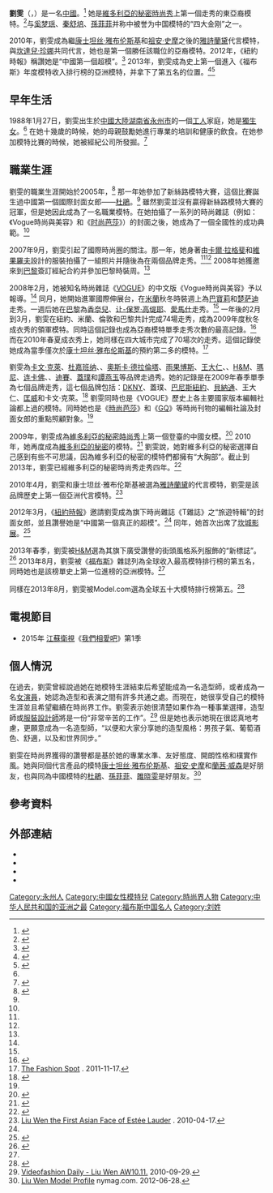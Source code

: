 {{noteTA
|G1=Show
|G2=TV
|T=zh-tw:劉雯 (模特兒);zh-cn:刘雯 (模特);zh-hk:劉雯 (模特兒);
}}
{{Otheruses|刘雯|subject=中国模特|other=其他以刘雯为姓名的人物}}
{{藝人
| 姓名 = 劉雯
| 類型 = 模特兒
| 圖片 = Liu Wen Milan Fashion Week Autumn Winter 2019.jpg
| 圖片尺寸 = 250px
| 補正 = 
| 圖片替代 = 
| 圖片簡介 = 劉雯於[[巴黎時裝週|巴黎時裝週]]，攝於2019年3月
| 本名 = 
| 外文名 = 
| 外文 = 
| 羅馬拼音 = Liu Wen
| 英文名 = 
| 暱稱 = 
| 其他藝名 = 
| 國籍 = {{PRC}}
| 永久居留權 = 
| 民族 = [[汉族|汉族]]
| 籍貫 = 
| 出生日期 = {{birth date and age|1988|01|27}}<ref name=Look>{{cite web|url=http://nymag.com/fashion/look/2009/spring/models/index1.html|title=The new faces of Spring 2009|work=New York Magazine|accessdate=2009-06-30|archive-date=2013-09-05|archive-url=https://web.archive.org/web/20130905162431/http://nymag.com/fashion/look/2009/spring/models/index1.html|dead-url=no}}</ref>
| 出生地點 = {{CHN-1949}}[[湖南省|湖南省]][[永州市|永州市]]<ref name=fmd>{{cite web|url=http://www.fashionmodeldirectory.com/models/Liu_Wen|title=Liu Wen's entry in the FMD Database|work=Fashion Model Directory|accessdate=2009-06-30|archive-date=2015-12-21|archive-url=https://web.archive.org/web/20151221140256/http://www.fashionmodeldirectory.com/models/liu_wen/|dead-url=no}}</ref>
| 逝世日期 = 
| 逝世地點 = 
| 居住地 = {{CHN}}[[北京市|北京市]]
| 職業 = {{le|時裝模特|fashion model}}
| 語言 = [[汉语|汉语]]（[[普通话|普通话]]）、[[英语|英语]]
| 教育程度 = 
| 母校 = 
| 宗教信仰 = 
| 配偶 = 
| 兒女 = 
| 父母 = 
| 親屬 = 
| 出道地點 = 
| 出道日期 = 
| 出道作 = 
| 代表作 = 
| 活躍年代 = 2005年－至今
| 經紀公司 = {{Link-en|瑪麗蓮事務所|Marilyn Agency}}<small>（[[紐約|紐約]]及[[巴黎|巴黎]]事務）</small><br />{{Link-en|D經紀事務所|D'management Group}}<small>（[[米蘭|米蘭]]事務）</small>
| 簽名 = 
| 簽名大小 = 
| 簽名替代 = 
| 網站 = 
| 相關團體 = 
| module = {{Infobox model details
 | 血型 = 
 | 身高 = {{height|ft=5|in=10.5}}<ref name=fmd/>
 | 體重 = {{Weight|kg=52}}<ref name=fmd/>
 | 髮色 = 黑色<ref name=fmd/>
 | 瞳色 = 褐色<ref name=fmd/>
 | 三圍 = 80-59.5-87.5<small>（歐制）</small><br />31.5-23.5-34.5<small>（美制）</small>
 | 腿長 = 
 | 女裝尺碼 = 2號<small>（美制）</small><br />32碼<small>（歐制）</small>
 | 鞋碼 = 8號<small>（美制）</small><br />39碼<small>（歐制）</small>
}}
| IMDb = 3891625
| 獎項 = 
}}

'''劉雯'''（{{lang-en|'''Liu Wen'''}}，{{bd|1988年|1月27日||}}）是一名[[中國|中國]]{{le|時裝模特|fashion model}}。<ref>{{cite web|title=The 10 best dressed|url=http://www.matchesfashion.com/womens/the-style-report/top-10-dressed|publisher=Matches Fashion|access-date=2013-08-22|archive-url=https://web.archive.org/web/20130609075214/http://www.matchesfashion.com/womens/the-style-report/top-10-dressed|archive-date=2013-06-09|dead-url=yes}}</ref> 她是[[維多利亞的秘密時尚秀|維多利亞的秘密時尚秀]]上第一個走秀的東亞裔模特。<ref name="first ever Chinese model to walk for the Victoria’s Secret show">{{cite web | url=http://www.fashionmodeldirectory.com/news/models/the-milliondollar-babes.htm | title=The million-dollar babes | publisher=Fashion Model Directory News | date=2013-08-20 | accessdate=2013-08-21 | author=Mirbach, Iva | archive-date=2015-07-23 | archive-url=https://web.archive.org/web/20150723175706/http://www.fashionmodeldirectory.com/news/models/the-milliondollar-babes.htm | dead-url=no }}</ref>与[[奚梦瑶|奚梦瑶]]、[[秦舒培|秦舒培]]、[[孫菲菲_(模特兒)|孫菲菲]]并称中被誉为中国模特的“四大金刚”之一。

2010年，劉雯成為繼[[康士坦丝·雅布伦斯基|康士坦丝·雅布伦斯基]]和[[祖安·史摩|祖安·史摩]]之後的[[雅詩蘭黛|雅詩蘭黛]]代言模特，與[[坎達兒·珍娜|坎達兒·珍娜]]共同代言，她也是第一個勝任該職位的亞裔模特。2012年，《紐約時報》稱讚她是“中國第一個超模”。<ref name="NYT">{{Citation|url=http://www.nytimes.com/2012/03/18/t-magazine/liu-wen-visits-china.html|title=The Liu Wen Express|newspaper=New York Times Style Magazine|date=2012-03-15|accessdate=2013-08-22|archive-date=2013-11-13|archive-url=https://web.archive.org/web/20131113235748/http://www.nytimes.com/2012/03/18/t-magazine/liu-wen-visits-china.html|dead-url=no}}</ref> 2013年，劉雯成為史上第一個進入《福布斯》年度模特收入排行榜的亞洲模特，并拿下了第五名的位置。<ref>{{cite web|url=http://www.thedailybeast.com/galleries/2013/08/20/the-highest-paid-models-gisele-bundchen-miranda-kerr-and-more-photos.html#a852544e-a4aa-48f8-8240-163111ab9d19|title=THE HIGHEST PAID MODELS: GISELE BÜNDCHEN, MIRANDA KERR, AND MORE (PHOTOS)|publisher=The Daily Beast|accessdate=2013-08-22|archive-date=2015-07-24|archive-url=https://web.archive.org/web/20150724210849/http://www.thedailybeast.com/galleries/2013/08/20/the-highest-paid-models-gisele-bundchen-miranda-kerr-and-more-photos.html#a852544e-a4aa-48f8-8240-163111ab9d19|dead-url=no}}</ref><ref name=Forbes>{{Citation|url=http://www.forbes.com/pictures/eimi45mdj/no-5-liu-wen/|title=The World's Highest-Paid Models Of 2013|newspaper=福布斯|date=2013-08-19|accessdate=2013-08-22|archive-date=2013-08-21|archive-url=https://web.archive.org/web/20130821204952/http://www.forbes.com/pictures/eimi45mdj/no-5-liu-wen/|dead-url=no}}</ref>

== 早年生活 ==
1988年1月27日，劉雯出生於[[中國大陸|中國大陸]][[湖南省|湖南省]][[永州市|永州市]]的一個[[工人階級|工人]]家庭，她是[[獨生女|獨生女]]。<ref name=fmd/> 在她十幾歲的時候，她的母親鼓勵她進行專業的培訓和健康的飲食。在她参加模特比賽的時候，她被經紀公司所發掘。<ref name=askmen>{{cite web|title=Askmen.com profile|url=http://www.askmen.com/celebs/women/model/liu-wen/|deadurl=yes|archiveurl=https://web.archive.org/web/20101205054754/http://www.askmen.com/celebs/women/model/liu-wen/|archivedate=2010-12-05|accessdate=2013-08-23}}</ref>

== 職業生涯 ==
劉雯的職業生涯開始於2005年，<ref name=nymag>{{cite web |url=http://www.nymag.com/fashion/models/lwen/liuwen |title=Liu Wen in NY Magazine's Model Manual |work=New York Magazine |accessdate=2009-06-30 |archive-url=https://web.archive.org/web/20101219081446/http://nymag.com/fashion/models/lwen/liuwen/ |archive-date=2010-12-19 |dead-url=yes }}</ref> 那一年她參加了新絲路模特大賽，這個比賽誕生過中國第一個國際封面女郎——[[杜鵑_(模特兒)|杜鵑]]。<ref name=fmd/> 雖然劉雯並沒有贏得新絲路模特大賽的冠軍，但是她因此成為了一名職業模特。在她拍攝了一系列的時尚雜誌（例如：《Vogue時尚與美容》和《[[时尚芭莎|时尚芭莎]]》）的封面之後，她成為了一個全國性的成功典範。<ref name=nymag/>

2007年9月，劉雯引起了國際時尚圈的關注。那一年，她身著由[[卡爾·拉格斐|卡爾·拉格斐]]和[[維果羅夫|維果羅夫]]設計的服裝拍攝了一組照片并隨後為在兩個品牌走秀。<ref name=Look/><ref name=nymag/> 2008年她獲邀來到[[巴黎|巴黎]]簽訂經紀合約并參加巴黎時裝周。<ref name=nymag/>

2008年2月，她被知名時尚雜誌《[[时尚_(杂志)|VOGUE]]》的中文版《Vogue時尚與美容》予以報導。<ref name=nymag/> 同月，她開始進軍國際伸展台，在[[米蘭|米蘭]]秋冬時裝週上為[[巴寶莉|巴寶莉]]和[[楚萨迪|楚萨迪]]走秀。一週后她在[[巴黎|巴黎]]為[[香奈兒|香奈兒]]、[[让-保罗·高缇耶|让-保罗·高缇耶]]、[[愛馬仕|愛馬仕]]走秀。<ref name=fmd/> 一年後的2月到3月，劉雯在紐約、米蘭、倫敦和巴黎共計完成74場走秀，成為2009年度秋冬成衣秀的領軍模特。同時這個記錄也成為亞裔模特單季走秀次數的最高記錄。<ref>{{Cite web |url=http://forums.soompi.com/discussion/282040/liu-wen-top-runway-model-of-fall-2009 |title=Soompi |accessdate=2013-08-23 |archive-date=2013-11-01 |archive-url=https://web.archive.org/web/20131101044736/http://forums.soompi.com/discussion/282040/liu-wen-top-runway-model-of-fall-2009 |dead-url=no }}</ref> 而在2010年春夏成衣秀上，她同樣在四大城市完成了70場次的走秀。這個記錄使她成為當季僅次於[[康士坦丝·雅布伦斯基|康士坦丝·雅布伦斯基]]的預約第二多的模特。<ref>[http://forums.thefashionspot.com/showpost.php?p=6280749&postcount=52 The Fashion Spot] {{Wayback|url=http://forums.thefashionspot.com/showpost.php?p=6280749&postcount=52 |date=20130906024935 }}. 2011-11-17.</ref>

劉雯為[[卡文·克萊|卡文·克萊]]、[[杜嘉班纳|杜嘉班纳]]、{{Link-en|羅伯特·卡沃利|Roberto Cavalli}}、[[奧斯卡·德拉倫塔|奧斯卡·德拉倫塔]]、[[雨果博斯|雨果博斯]]、[[王大仁|王大仁]]、{{Link-en|Rag & Bone|Rag & Bone}}、[[H&M|H&M]]、[[瑪尼|瑪尼]]、[[连卡佛|连卡佛]]、{{Link-en|波道夫·古德曼|Bergdorf Goodman}}、[[迪賽|迪賽]]、[[蓋璞|蓋璞]]和[[譚燕玉|譚燕玉]]等品牌走過秀。她的記錄是在2009年春季單季為七個品牌走秀，這七個品牌包括：[[DKNY|DKNY]]、蓋璞、[[巴尼斯紐約|巴尼斯紐約]]、[[貝納通|貝納通]]、王大仁、[[匡威|匡威]]和卡文·克萊。<ref name=models.com>{{cite web|url=http://www.models.com/models/liu-wen|title=Liu Wen at ''Models.com''|work=models.com|accessdate=2009-06-30|archive-date=2009-07-08|archive-url=https://web.archive.org/web/20090708150404/http://models.com/models/liu-wen|dead-url=no}}</ref> 劉雯同時也是《VOGUE》歷史上各主要國家版本編輯社論都上過的模特。同時她也是《[[時尚芭莎|時尚芭莎]]》和《[[GQ|GQ]]》等時尚刊物的編輯社論及封面女郎的重點照顧對象。<ref name=models.com/>

2009年，劉雯成為[[維多利亞的秘密時尚秀|維多利亞的秘密時尚秀]]上第一個登臺的中國女模。<ref name="first ever Chinese model to walk for the Victoria’s Secret show">{{cite web | url=http://www.fashionmodeldirectory.com/news/models/the-milliondollar-babes.htm | title=The million-dollar babes | publisher=Fashion Model Directory News | date=2013-08-20 | accessdate=2013-08-21 | author=Mirbach, Iva}}</ref> 2010年，她再度成為[[維多利亞的秘密|維多利亞的秘密]]的模特。<ref>{{Citation |url=http://nymag.com/daily/fashion/2009/11/liu_wen_is_the_first_asian_mod.html |title=Liu Wen Is the First Asian Model Confirmed for the Victoria’s Secret Fashion Show |newspaper=New York Magazine |date=2009-11-12 |accessdate=2013-08-24 |archive-date=2012-06-15 |archive-url=https://web.archive.org/web/20120615104723/http://nymag.com/daily/fashion/2009/11/liu_wen_is_the_first_asian_mod.html |dead-url=no }}</ref> 劉雯說，她對維多利亞的秘密選擇自己感到有些不可思議，因為維多利亞的秘密的模特們都擁有“大胸部”。截止到2013年，劉雯已經維多利亞的秘密時尚秀走秀四年。<ref>{{Citation |url=http://news.instyle.com/2012/11/08/victorias-secret-fashion-show-2012-liu-wen/ |title=Victoria’s Secret Fashion Show: Liu Wen’s Tattoos Took Six Hours to Prep |newspaper=InStyle |date=2012-11-08 |accessdate=2013-08-24 |archive-date=2013-11-01 |archive-url=https://web.archive.org/web/20131101095750/http://news.instyle.com/2012/11/08/victorias-secret-fashion-show-2012-liu-wen/ |dead-url=no }}</ref>

2010年4月，劉雯和康士坦丝·雅布伦斯基被選為[[雅詩蘭黛|雅詩蘭黛]]的代言模特，劉雯是該品牌歷史上第一個亞洲代言模特。<ref>[http://nymag.com/daily/fashion/2010/04/estee_lauder_signs_liu_wen_and.html Liu Wen the First Asian Face of Estée Lauder] {{Wayback|url=http://nymag.com/daily/fashion/2010/04/estee_lauder_signs_liu_wen_and.html |date=20120615175304 }}. 2010-04-17.</ref>

2012年3月，《[[紐約時報|紐約時報]]》邀請劉雯成為旗下時尚雜誌《T雜誌》之“旅遊特輯”的封面女郎，並且讚譽她是“中國第一個真正的超模”。<ref name="NYT" /> 同年，她首次出席了[[坎城影展|坎城影展]]。<ref>{{Citation|url=http://news.instyle.com/2012/11/08/victorias-secret-fashion-show-2012-liu-wen/|title=Victoria’s Secret Fashion Show: Liu Wen’s Tattoos Took Six Hours to Prep|newspaper=InStyle|date=2012-11-08|accessdate=2013-08-24|archive-date=2013-11-01|archive-url=https://web.archive.org/web/20131101095750/http://news.instyle.com/2012/11/08/victorias-secret-fashion-show-2012-liu-wen/|dead-url=no}}</ref>

2013年春季，劉雯被[[H&M|H&M]]選為其旗下廣受讚譽的街頭風格系列服飾的“新標誌”。<ref>{{Citation|url=http://www.vogue.co.uk/news/2013/03/22/hm-new-icons-collection---joan-smalls-lindsey-wixson-daphne-groeneveld-liu-wen|title=H&M’s New Model-Inspired Collection|newspaper=Vogue.co.uk|date=2013-03-22|accessdate=2013-08-24|archive-date=2013-09-28|archive-url=https://web.archive.org/web/20130928065732/http://www.vogue.co.uk/news/2013/03/22/hm-new-icons-collection---joan-smalls-lindsey-wixson-daphne-groeneveld-liu-wen|dead-url=no}}</ref> 2013年8月，劉雯被《[[福布斯|福布斯]]》雜誌列為全球收入最高模特排行榜的第五名，同時她也是該榜單史上第一位進榜的亞洲模特。<ref name=Forbes></ref>

同樣在2013年8月，劉雯被Model.com選為全球五十大模特排行榜第五。<ref>{{Cite web |url=http://models.com/model_culture/50topmodels/top50.cfm?fnumber=10&lnumber=6 |title=存档副本 |accessdate=2013-08-24 |archive-date=2012-08-18 |archive-url=https://web.archive.org/web/20120818084445/http://models.com/model_culture/50topmodels/top50.cfm?fnumber=10&lnumber=6 |dead-url=no }}</ref>

== 電視節目 ==
*2015年 [[江蘇衛視|江蘇衛視]]《[[我們相愛吧|我們相愛吧]]》第1季

== 個人情況 ==
在過去，劉雯曾經說過她在她模特生涯結束后希望能成為一名造型師，或者成為一名[[女演員|女演員]]，她認為造型和表演之間有許多共通之處。而現在，她很享受自己的模特生涯並且希望繼續在時尚界工作。劉雯表示她很清楚如果作為一種事業選擇，造型師或[[服裝設計師|服裝設計師]]將是一份“非常辛苦的工作”。<ref>[http://v.youku.com/v_show/id_XMTY2NDUyMDA4.html Videofashion Daily - Liu Wen AW10.11.] {{Wayback|url=http://v.youku.com/v_show/id_XMTY2NDUyMDA4.html |date=20200218131325 }} 2010-09-29.</ref> 但是她也表示她現在很認真地考慮，更願意成為一名造型師，“以便和大家分享她的造型風格：男孩子氣、葡萄酒色、舒適，以及和世界同步。”

劉雯在時尚界獲得的讚譽都是基於她的專業水準、友好態度、開朗性格和樸實作風。她與同個代言產品的模特[[康士坦丝·雅布伦斯基|康士坦丝·雅布伦斯基]]、[[祖安·史摩|祖安·史摩]]和[[蘭茜·威森|蘭茜·威森]]是好朋友，也與同為中國模特的[[杜鵑_(模特兒)|杜鵑]]、[[孫菲菲_(模特兒)|孫菲菲]]、[[雎晓雯|雎晓雯]]是好朋友。<ref>[http://nymag.com/fashion/models/lwen/liuwen/ Liu Wen Model Profile] {{Wayback|url=http://nymag.com/fashion/models/lwen/liuwen/ |date=20130816024758 }} nymag.com. 2012-06-28.</ref>

== 參考資料 ==
{{Reflist}}

== 外部連結 ==
{{Commons category}}
* {{Facebook|ModelLiuWen|劉雯}}
* {{twitter|LiuWenLW|劉雯}}
* {{instagram|LiuWenLW|刘雯}}
* {{Sinaweibo|modelliuwen|劉雯}}

{{DEFAULTSORT:Liu, Wen}}
[[Category:永州人|Category:永州人]]
[[Category:中國女性模特兒|Category:中國女性模特兒]]
[[Category:時尚界人物|Category:時尚界人物]]
[[Category:中华人民共和国的亚洲之最|Category:中华人民共和国的亚洲之最]]
[[Category:福布斯中国名人|Category:福布斯中国名人]]
[[Category:刘姓|Category:刘姓]]
{{超模世界排名前十位}}